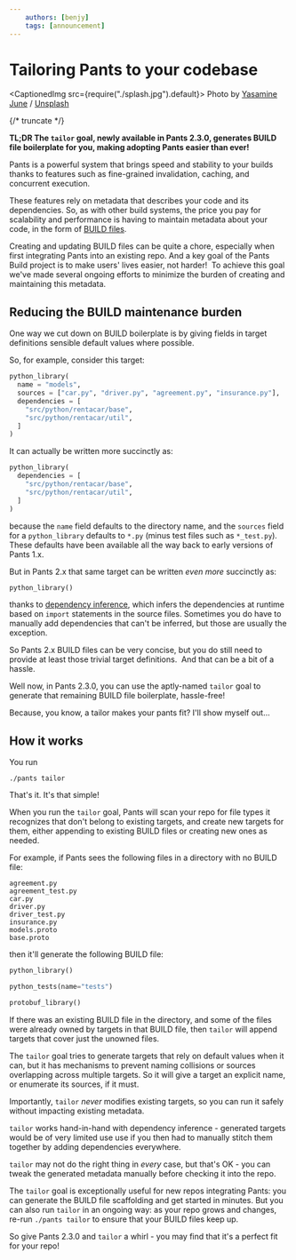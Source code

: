 ```yaml
---
    authors: [benjy]
    tags: [announcement]
---
```


# Tailoring Pants to your codebase

<CaptionedImg src={require("./splash.jpg").default}>
  Photo by [Yasamine
  June](https://unsplash.com/@yasamine?utm_source=ghost&utm_medium=referral&utm_campaign=api-credit)
  /
  [Unsplash](https://unsplash.com/?utm_source=ghost&utm_medium=referral&utm_campaign=api-credit)
</CaptionedImg>

{/* truncate */}

**TL;DR The `tailor` goal, newly available in Pants 2.3.0, generates BUILD file boilerplate for you, making adopting Pants easier than ever!**

Pants is a powerful system that brings speed and stability to your builds thanks to features such as fine-grained invalidation, caching, and concurrent execution.

These features rely on metadata that describes your code and its dependencies. So, as with other build systems, the price you pay for scalability and performance is having to maintain metadata about your code, in the form of [BUILD files](https://www.pantsbuild.org/docs/targets).

Creating and updating BUILD files can be quite a chore, especially when first integrating Pants into an existing repo. And a key goal of the Pants Build project is to make users' lives easier, not harder!  To achieve this goal we've made several ongoing efforts to minimize the burden of creating and maintaining this metadata.

## Reducing the BUILD maintenance burden

One way we cut down on BUILD boilerplate is by giving fields in target definitions sensible default values where possible.

So, for example, consider this target:

```python caption="src/python/rentacar/models/BUILD - very verbose"
python_library(
  name = "models",
  sources = ["car.py", "driver.py", "agreement.py", "insurance.py"],
  dependencies = [
    "src/python/rentacar/base",
    "src/python/rentacar/util",
  ]
)
```

It can actually be written more succinctly as:

```python caption="src/python/rentacar/models/BUILD - more succinct"
python_library(
  dependencies = [
    "src/python/rentacar/base",
    "src/python/rentacar/util",
  ]
)
```

because the `name` field defaults to the directory name, and the `sources` field for a `python_library` defaults to `*.py` (minus test files such as `*_test.py`)_._ These defaults have been available all the way back to early versions of Pants 1.x.

But in Pants 2.x that same target can be written _even more_ succinctly as:

```python caption="src/python/rentacar/models/BUILD - very succinct"
python_library()
```

thanks to [dependency inference](https://www.pantsbuild.org/docs/targets#dependencies-and-dependency-inference), which infers the dependencies at runtime based on `import` statements in the source files. Sometimes you do have to manually add dependencies that can't be inferred, but those are usually the exception.

So Pants 2.x BUILD files can be very concise, but you do still need to provide at least those trivial target definitions.  And that can be a bit of a hassle.

Well now, in Pants 2.3.0, you can use the aptly-named `tailor` goal to generate that remaining BUILD file boilerplate, hassle-free!

Because, you know, a tailor makes your pants fit? I'll show myself out...

## How it works

You run

```
./pants tailor
```

That's it. It's that simple!

When you run the `tailor` goal, Pants will scan your repo for file types it recognizes that don't belong to existing targets, and create new targets for them, either appending to existing BUILD files or creating new ones as needed.

For example, if Pants sees the following files in a directory with no BUILD file:

```text caption="src/python/rentacar/models"
agreement.py
agreement_test.py
car.py
driver.py
driver_test.py
insurance.py
models.proto
base.proto
```

then it'll generate the following BUILD file:

```python caption="src/python/rentacar/models/BUILD - generated"
python_library()

python_tests(name="tests")

protobuf_library()

```

If there was an existing BUILD file in the directory, and some of the files were already owned by targets in that BUILD file, then `tailor` will append targets that cover just the unowned files.

The `tailor` goal tries to generate targets that rely on default values when it can, but it has mechanisms to prevent naming collisions or sources overlapping across multiple targets. So it will give a target an explicit name, or enumerate its sources, if it must.

Importantly, `tailor` _never_ modifies existing targets, so you can run it safely without impacting existing metadata.

`tailor` works hand-in-hand with dependency inference - generated targets would be of very limited use use if you then had to manually stitch them together by adding dependencies everywhere.

`tailor` may not do the right thing in _every_ case, but that's OK - you can tweak the generated metadata manually before checking it into the repo.

The `tailor` goal is exceptionally useful for new repos integrating Pants: you can generate the BUILD file scaffolding and get started in minutes. But you can also run `tailor` in an ongoing way: as your repo grows and changes, re-run `./pants tailor` to ensure that your BUILD files keep up.

So give Pants 2.3.0 and `tailor` a whirl - you may find that it's a perfect fit for your repo!
